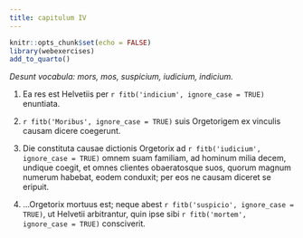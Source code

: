 ```yaml
---
title: сapitulum IV
---
```


```r
knitr::opts_chunk$set(echo = FALSE)
library(webexercises)
add_to_quarto()
```

_Desunt vocabula: mors, mos, suspicium, iudicium, indicium._

(@) Ea res est Helvetiis per  `r fitb('indicium', ignore_case = TRUE)`  enuntiata.


(@)  `r fitb('Moribus', ignore_case = TRUE)`  suis Orgetorigem ex vinculis causam dicere coegerunt.


(@) Die constituta causae dictionis Orgetorix ad  `r fitb('iudicium', ignore_case = TRUE)`  omnem suam familiam, ad hominum milia decem, undique coegit, et omnes clientes obaeratosque suos, quorum magnum numerum habebat, eodem conduxit; per eos ne causam diceret se eripuit. 


(@) ...Orgetorix mortuus est; neque abest  `r fitb('suspicio', ignore_case = TRUE)`, ut Helvetii arbitrantur, quin ipse sibi  `r fitb('mortem', ignore_case = TRUE)`  consciverit.
